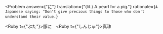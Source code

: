 
<Problem
  answer={"に"}
  translation={"(lit.) A pearl for a pig."}
  rationale={`
    A Japanese saying: "Don't give precious things to those who don't understand their value.
  `}
>
  <Ruby t={"ぶた"}>豚</Ruby><Hide>に</Hide>　<Ruby t={"しんじゅ"}>真珠</Ruby>
</Problem>